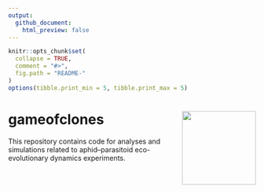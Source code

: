 ```yaml
---
output:
  github_document:
    html_preview: false
---
```


<!-- README.md is generated from README.Rmd. Please edit that file -->

```r
knitr::opts_chunk$set(
  collapse = TRUE,
  comment = "#>",
  fig.path = "README-"
)
options(tibble.print_min = 5, tibble.print_max = 5)
```


# gameofclones <img src="logo.svg" align="right" height="150" />

This repository contains code for analyses and simulations related to 
aphid--parasitoid eco-evolutionary dynamics experiments.


